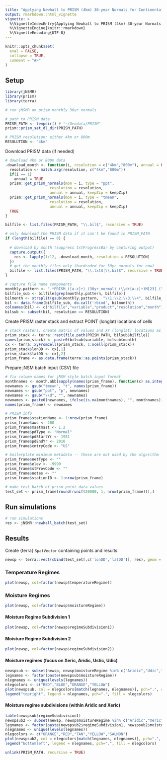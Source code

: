 ```yaml
---
title: "Applying Newhall to PRISM (4km) 30-year Normals for Continental United States"
output: rmarkdown::html_vignette
vignette: >
  %\VignetteIndexEntry{Applying Newhall to PRISM (4km) 30-year Normals for Continental United States}
  %\VignetteEngine{knitr::rmarkdown}
  %\VignetteEncoding{UTF-8}
---
```


```r
knitr::opts_chunk$set(
  eval = FALSE,
  collapse = TRUE,
  comment = "#>"
)
```

## Setup

```r
library(jNSMR)
library(prism)
library(terra)

# run jNSMR on prism monthly 30yr normals

# path to PRISM data
PRISM_PATH <- tempdir() # "~/Geodata/PRISM"
prism::prism_set_dl_dir(PRISM_PATH)

# PRISM resolution; either 4km or 800m
RESOLUTION <- "4km"
```

Download PRISM data (if needed)

```r
# download 4km or 800m data
.download_month <- function(i, resolution = c("4km","800m"), annual = FALSE, keepZip = TRUE) {
  resolution <- match.arg(resolution, c("4km","800m"))
  if(i == 1)
    annual = TRUE
  prism::get_prism_normals(mon = i, type = "ppt",
                    resolution = resolution,
                    annual = annual, keepZip = keepZip)
  prism::get_prism_normals(mon = i, type = "tmean",
                    resolution = resolution,
                    annual = annual, keepZip = keepZip)
  TRUE
}
```

```r
bilfile <- list.files(PRISM_PATH, "\\.bil$", recursive = TRUE)

# only download the PRISM data if it can't be found in PRISM_PATH
if (length(bilfile) == 0) {
  
  # download by month (suppress txtProgressBar by capturing output)
  capture.output({
    res <- lapply(1:12, .download_month, resolution = RESOLUTION)
  })
  # get the monthly files only (hardcoded for 30yr normals for now)
  bilfile <- list.files(PRISM_PATH, "\\.txt$|\\.bil$", recursive = TRUE)
}
```

```r
# capture file name components
monthly.pattern <- ".*PRISM_([a-z]+)_(30yr_normal)_(\\d+[a-z]+)M[23]_(\\d{2})_bil\\.(bil|txt)"
bilfile_sub <- bilfile[grep(monthly.pattern, bilfile)]
bilmonth <- strsplit(gsub(monthly.pattern,  "\\1;\\2;\\3;\\4", bilfile_sub), ";")
bil <- data.frame(bilfile_sub, do.call('rbind', bilmonth))
colnames(bil) <- c("bilfile","variable","product","resolution","month")
bilsub <- subset(bil, resolution == RESOLUTION)
```

Create PRISM raster stack and extract POINT (longlat) locations of cells

```r
# stack rasters, create matrix of values and XY (longlat) locations as data.frame
prism_stack <- terra::rast(file.path(PRISM_PATH, bilsub$bilfile))
names(prism_stack) <- paste0(bilsub$variable, bilsub$month)
cx <- terra::xyFromCell(prism_stack, 1:ncell(prism_stack))
prism_stack$lonDD <- cx[,1]
prism_stack$latDD <- cx[,2]
prism_frame <- as.data.frame(terra::as.points(prism_stack))
```

Prepare jNSM batch input (CSV) file

```r
# fix column names for jNSM style batch input format
monthnames <- month.abb[sapply(names(prism_frame), function(x) as.integer(gsub("([a-z])", "", x)))]
newnames <- gsub("tmean", "t", names(prism_frame))
newnames <- gsub("ppt", "p", newnames)
newnames <- gsub("\\d", "", newnames)
newnames <- paste0(newnames, ifelse(is.na(monthnames), "", monthnames))
names(prism_frame) <- newnames

# PRISM info
prism_frame$stationName <- 1:nrow(prism_frame)
prism_frame$awc <- 200
prism_frame$maatmast <- 1.2
prism_frame$pdType <- "Normal"
prism_frame$pdStartYr <- 1981
prism_frame$pdEndYr <- 2010
prism_frame$cntryCode <- "US"

# boilerplate minimum metadata -- these are not used by the algorithm
prism_frame$netType <- ""
prism_frame$elev <- -9999
prism_frame$stProvCode <- ""
prism_frame$notes <- ""
prism_frame$stationID <- 1:nrow(prism_frame)

# make test batch of prism point data values
test_set <- prism_frame[round(runif(20000, 1, nrow(prism_frame))),]
```

## Run simulations

```r
# run simulations
res <- jNSMR::newhall_batch(test_set) 
```

## Results

Create {terra} `SpatVector` containing points and results

```r
newsp <- terra::vect(cbind(test_set[,c('lonDD','latDD')], res), geom = c("lonDD","latDD"), crs="EPSG:4326")
```

### Temperature Regimes

```r
plot(newsp, col=factor(newsp$temperatureRegime))
```

### Moisture Regimes

```r
plot(newsp, col=factor(newsp$moistureRegime))
```

#### Moisture Regime Subdivision 1

```r
plot(newsp, col=factor(newsp$regimeSubdivision1))
```

#### Moisture Regime Subdivision 2

```r
plot(newsp, col=factor(newsp$regimeSubdivision2))
```

#### Moisture regimes (focus on Xeric, Aridic, Ustic, Udic)

```r
newspsub <- subset(newsp, newsp$moistureRegime %in% c("Aridic","Udic","Ustic","Xeric"))
legnames <- factor(paste(newspsub$moistureRegime))
nlegnames <- unique(levels(legnames))
nlegcolors <- c("RED","BLUE","ORANGE","YELLOW")
plot(newspsub, col = nlegcolors[match(legnames, nlegnames)], pch=".", cex=5)
legend("topright", legend = nlegnames, pch=".", fill = nlegcolors)
```

#### Moisture regime subdivisions (within Aridic and Xeric)

```r
table(newspsub$regimeSubdivision1)
newspsub2 <- subset(newsp, newsp$moistureRegime %in% c("Aridic","Xeric"))
legnames <- factor(paste(newspsub2$regimeSubdivision1, newspsub2$moistureRegime))
nlegnames <- unique(levels(legnames))
nlegcolors <- c("ORANGE","RED","TAN","YELLOW","SALMON")
plot(newspsub2, col = nlegcolors[match(legnames, nlegnames)], pch=".", cex=5)
legend("bottomleft", legend = nlegnames, pch=".", fill = nlegcolors)
```

```r
unlink(PRISM_PATH, recursive = TRUE)
```
